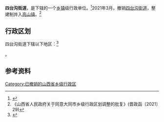 {{中国乡级行政区|14/02/03/024/000
| 电话区号 = 352
}}

'''四台沟街道'''，是{{PRC admin/fullname|14/02/03/024/000|3}}下辖的一个[[乡镇|乡镇]]级行政单位。<ref>{{PRC admin/ref sgc|{{PRC admin/parent|14/02/03/024/000}}}}</ref>2021年3月，撤销[[四台沟街道|四台沟街道]]，整建制并入[[高山镇_(大同市)|高山镇]]。<ref>《山西省人民政府关于同意大同市乡级行政区划调整的批复》(晋政函〔2021〕29)</ref>

== 行政区划 ==

四台沟街道下辖以下地区：<ref>{{PRC admin/ref sgc|14/02/03/024/000}}</ref>

{{PRC admin/children|14/02/03/024/000}}。

== 参考资料 ==

{{reflist}}

{{行政区划小作品}}
{{PRC admin/navcat|14/02/03/024/000}}

[[Category:已撤销的山西省乡级行政区|Category:已撤销的山西省乡级行政区]]